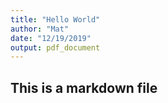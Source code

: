 ```yaml
---
title: "Hello World"
author: "Mat"
date: "12/19/2019"
output: pdf_document
---
```

## This is a markdown file
